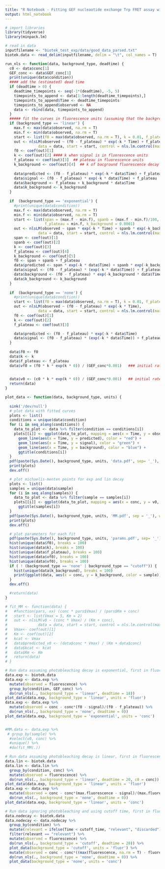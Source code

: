 ```yaml
---
title: "R Notebook - Fitting GEF nucleaotide exchange Trp FRET assay with photobleaching"
output: html_notebook
---
```


```r
# import libraries
library(tidyverse)
library(minpack.lm)
```

```r
# read in data
inputfilename <- "biotek_test_exp/data/good_data_parsed.txt"
biotek.data <- read_delim(inputfilename, delim = "\t", col_names = T)
```

```r
run_nls <- function(data, background_type, deadtime) {
  c0 <- data$conc[1]
  GEF_conc <- data$GEF_conc[1]
  print(unique(data$condition))
  #### add the (estimated) dead time
  if (deadtime > 0) {
    deadtime_timepoints <- seq(-1*(deadtime), -5, 5)
    timepoints_to_append <- data[1:length(deadtime_timepoints),]
    timepoints_to_append$Time <- deadtime_timepoints
    timepoints_to_append$observed <- NA
    data <- rbind(data, timepoints_to_append)
  }
  ##### fit the curves in fluorescence units (assuming that the background (photobleaching) is either linear or exponential)
  if (background_type == 'linear') {
    max.f <- max(data$observed, na.rm = T)
    min.f <- min(data$observed, na.rm = T)
    start <- list(f0 = max(data$observed, na.rm = T), k = 0.01, f_plateau = min.f, k_background = 0)
    out <- nlsLM(observed ~ (f0 - f_plateau) * exp(-k * Time) + f_plateau + k_background * Time,
               data = data, start = start, control = nls.lm.control(maxiter = 200))
    f0 <- coef(out)[1]
    k <- coef(out)[2] #### k when signal is in fluorescence units
    f_plateau <- coef(out)[3]  ## plateau in fluorescence units
    k_background <- coef(out)[4]  ## k of bacground fluorescence decay (photobleaching)
    
    data$predicted <- (f0 - f_plateau) * exp(-k * data$Time) + f_plateau + k_background * data$Time
    data$signal <- (f0 - f_plateau) * exp(-k * data$Time) + f_plateau
    data$background <- f_plateau + k_background * data$Time
    data$k_background <- k_background
  }
  
  if  (background_type == 'exponential') {
    #print(unique(data$condition))
    max.f <- max(data$observed, na.rm = T)
    min.f <- min(data$observed, na.rm = T)
    start <- list(span = (max.f - min.f), spanb = (max.f - min.f)/100, k = 0.01, 
                  f_plateau = min.f, k_background = 0.0001)
    out <- nlsLM(observed ~ span * exp(-k * Time) + spanb * exp(-k_background * Time) + f_plateau,
               data = data, start = start, control = nls.lm.control(maxiter = 500))
    span <- coef(out)[1]
    spanb <- coef(out)[2]
    k <- coef(out)[3]
    f_plateau <- coef(out)[4]
    k_background <- coef(out)[5]
    f0 <- span + spanb + f_plateau
    data$predicted <- span * exp(-k * data$Time) + spanb * exp(-k_background * data$Time) + f_plateau
    data$signal <- (f0 - f_plateau) * (exp(-k * data$Time)) + f_plateau
    data$background <- (f0 - f_plateau) * exp(-k_background * data$Time) + f_plateau
    data$k_background <- k_background
  }
  
  if  (background_type == 'none') {
    #print(unique(data$condition))
    start <- list(f0 = max(data$observed, na.rm = T), k = 0.01, f_plateau = 0)
    out <- nlsLM(observed ~ (f0 - f_plateau) * exp(-k * Time),
               data = data, start = start, control = nls.lm.control(maxiter = 300))
    f0 <- coef(out)[1]
    k <- coef(out)[2]
    f_plateau <- coef(out)[3]

    data$predicted <- (f0 - f_plateau) * exp(-k * data$Time)
    data$signal <- (f0 - f_plateau) * (exp(-k * data$Time)) + f_plateau
  }
  
  data$f0 <- f0
  data$k <- k
  data$f_plateau <- f_plateau
  data$vf0 = (f0 * k * exp(k * 0)) / (GEF_conc*0.001)   ### initial rate in fluorescence units
  

  data$v0 <- (c0 * k * exp(k * 0)) / (GEF_conc*0.001)   ## initial rate in concentration units
  return(data)
}
```

```r
plot_data <- function(data, background_type, units) {
  
  sink('/dev/null')
  # plot data with fitted curves
  plots <- list()
  conditions = unique(data$condition)
  for (i in seq_along(conditions)) {
    data_to_plot <- data %>% filter(condition == conditions[i])
    plots[[i]] <- ggplot(data_to_plot, mapping = aes(x = Time, y = observed)) + geom_point() +
      geom_line(aes(x = Time, y = predicted), color = "red") +
      geom_line(aes(x = Time, y = signal), color = "green") +
      geom_line(aes(x = Time, y = background), color = "blue") +
      ggtitle(conditions[i])
  }
  pdf(paste(Sys.Date(), background_type, units, 'data.pdf', sep= '_'), width = 12)
  print(plots)
  dev.off()

  # plot michaelis-menten points for exp and lin decay
  plots <- list()
  samples = unique(data$sample)
  for (i in seq_along(samples)) {
    data_to_plot <- data %>% filter(sample == samples[i])
    plots[[i]] <- ggplot(data_to_plot, mapping = aes(x = conc, y = v0, color = as.character(date))) + geom_point() +
      ggtitle(samples[i])
  }
  pdf(paste(Sys.Date(), background_type, units, 'MM.pdf', sep = '_'), width = 12)
  print(plots)
  dev.off()

  # plot parameters for each fit
  pdf(paste(Sys.Date(), background_type, units, 'params.pdf', sep= '_'))
  hist(unique(data$f0), breaks = 100)
  hist(unique(data$k), breaks = 100)
  hist(unique(data$f_plateau), breaks = 100)
  hist(unique(data$vf0), breaks = 100)
  hist(unique(data$vf0), breaks = 100)
  if ( ! (background_type == 'none' | background_type == "cutoff")) {
    hist(unique(data$k_background), breaks = 100)
    print(ggplot(data, aes(x = conc, y = k_background, color = sample)) + geom_point())
  }
  dev.off()

  #return(data)
}
```
```r
# fit_MM <- function(data) {
#   #function(pars, xx) (conc * pars$Vmax) / (pars$Km + conc)
#   start <- list(Vmax = 5, Km = 2)
#   out <- nlsLM(v0 ~ (conc * Vmax) / (Km + conc),
#              data = data, start = start, control = nls.lm.control(maxiter = 200))
#   Vmax<- coef(out)[1]
#   Km <- coef(out)[2]
#   kcat <- Vmax
#   data$predicted_v0 <- (data$conc * Vmax) / (Km + data$conc)
#   data$kcat <- kcat
#   data$Km <- Km
#   return(data)
# }
```

```r
# Run data assuming photobleaching decay is exponential, first in fluorescence units, then in concentration units
data.exp <- biotek.data
data.exp <- data.exp %>%
  mutate(observed = fluorescence) %>%
  group_by(condition, GEF_conc) %>%
  do(run_nls(., background_type = 'linear', deadtime = 18))
plot_data(data.exp, background_type = 'linear', units = 'fluor')
data.exp <- data.exp %>% 
  mutate(observed = conc - conc*(f0 - signal)/(f0 - f_plateau)) %>%
  do(run_nls(., background_type = 'none', deadtime = 0))
plot_data(data.exp, background_type = 'exponential', units = 'conc')


#MM.data <- data.exp %>%
 # group_by(sample) %>%
  #select(v0, conc) %>%
  #unique() %>%
  #do(fit_MM(.))
```

```r
# Run data assuming photobleaching decay is linear, first in fluorescence units, then in concentration units
data.lin <- biotek.data
data.lin <- data.lin %>%
  group_by(condition, conc) %>%
  mutate(observed = fluorescence) %>%
  do(run_nls(., background_type = 'linear', deadtime = 20, c0 = conc))
plot_data(data.exp, background_type = 'linear', units = 'fluor')
data.exp <- data.exp %>% 
  mutate(observed = conc - conc*(max.fluorescence - signal)/(max.fluorescence - min.fluorescence)) %>%
  do(run_nls(., background_type = 'none', deadtime = 0))
plot_data(data.exp, background_type = 'linear', units = 'conc')
```

```r
# Run data ignoring photobleaching and using cutoff time, first in fluorescence units, then in concentration units
data.nodecay <- biotek.data
data.nodecay <- data.nodecay %>%
  group_by(condition) %>%
  mutate(relevant = ifelse(Time < cutoff_time, "relevant", "discarded")) %>%
  filter(relevant == "relevant") %>%
  mutate(observed = fluorescence) %>%
  do(run_nls(., background_type = 'cutoff', deadtime = 20)) %>%
  plot_data(background_type = 'cutoff', units = 'fluor') %>%
  mutate(observed = conc - conc*((max(fluorescence, na.rm = T) - fluorescence)/(max(fluorescence, na.rm = T) - min.fluorescence))) %>%
  do(run_nls(., background_type = 'none', deadtime = 0)) %>%
  plot_data(background_type = 'none', units = 'conc')
```
